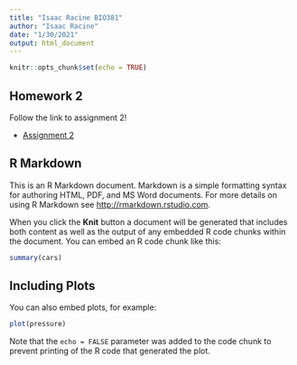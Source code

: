 ---
title: "Isaac Racine BIO381"
author: "Isaac Racine"
date: "1/30/2021"
output: html_document
---

```{r setup, include=FALSE}
knitr::opts_chunk$set(echo = TRUE)
```
## Homework 2

Follow the link to assignment 2!

- [Assignment 2](.\pages\Homework_02.html)



   
      
      
## R Markdown

This is an R Markdown document. Markdown is a simple formatting syntax for authoring HTML, PDF, and MS Word documents. For more details on using R Markdown see <http://rmarkdown.rstudio.com>.

When you click the **Knit** button a document will be generated that includes both content as well as the output of any embedded R code chunks within the document. You can embed an R code chunk like this:

```{r cars}
summary(cars)
```

## Including Plots

You can also embed plots, for example:

```{r pressure, echo=FALSE}
plot(pressure)
```

Note that the `echo = FALSE` parameter was added to the code chunk to prevent printing of the R code that generated the plot.
